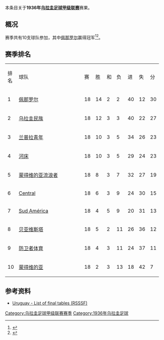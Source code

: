 本条目关于'''1936年[[乌拉圭足球甲级联赛|乌拉圭足球甲级联赛]]'''赛果。

==概况==
赛季共有10支球队参加，其中[[佩那罗尔足球俱乐部|佩那罗尔]]赢得冠军<ref>{{Cite web |url=http://www.campeoesdofutebol.com.br/uruguai.html |title=Campeoesdofutebol.com.br |accessdate=2017-08-25 |archive-date=2017-08-25 |archive-url=https://web.archive.org/web/20170825064212/http://www.campeoesdofutebol.com.br/uruguai.html |dead-url=no }}</ref><ref>{{Cite web |url=http://www.sobrefutbol.com/torneos/torneo_uruguayo.htm |title=Sobrefutbol.com |accessdate=2017-08-25 |archive-date=2017-08-25 |archive-url=https://web.archive.org/web/20170825063006/http://www.sobrefutbol.com/torneos/torneo_uruguayo.htm |dead-url=no }}</ref>。

==赛季排名==
{| class="wikitable" style="text-align:center;"
|排名||style="width:15em"|球队||赛||胜||和||负||进||失||分
|-
|1||align="left"|[[佩那罗尔足球俱乐部|佩那罗尔]]||18||14||2||2||40||12||30
|-
|2||align="left"|[[民族足球俱乐部|乌拉圭民族]]||18||12||3||3||40||22||27
|-
|3||align="left"|[[兰普拉青年|兰普拉青年]]||18||10||3||5||34||26||23
|-
|4||align="left"|[[河床竞技俱乐部_(乌拉圭)|河床]]||18||10||3||5||29||24||23
|-
|5||align="left"|[[蒙得维的亚流浪者足球俱乐部|蒙得维的亚流浪者]]||18||8||3||7||32||27||19
|-
|6||align="left"|[[Central_Español|Central]]||18||6||3||9||24||30||15
|-
|7||align="left"|[[Sud_América|Sud América]]||18||4||5||9||20||31||13
|-
|8||align="left"|[[贝亚维斯塔足球俱乐部|贝亚维斯塔]]||18||5||2||11||26||36||12
|-
|9||align="left"|[[防卫者体育|防卫者体育]]||18||4||3||11||24||37||11
|-
|10||align="left"|[[蒙得维的亚竞赛俱乐部|蒙得维的亚]]||18||2||3||13||18||42||7
|}

==参考资料==
{{reflist}}

*[http://www.rsssf.com/tablesu/uruhist.html Uruguay - List of final tables (RSSSF)]{{Wayback|url=http://www.rsssf.com/tablesu/uruhist.html |date=20100102114932 }}

{{Primera División Uruguaya seasons}}


[[Category:乌拉圭足球甲级联赛赛季|Category:乌拉圭足球甲级联赛赛季]]

[[Category:1936年乌拉圭足球|Category:1936年乌拉圭足球]]